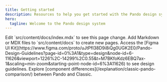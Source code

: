 ```yaml
---
title: Getting started
description: Resources to help you get started with the Pando design system
hero:
  tagline: Welcome to the Pando design system
---
```



<CardGrid>
  <Card title="Why Pando?" icon="pencil">
    Edit `src/content/docs/index.mdx` to see this page change.
  </Card>
  <Card title="Installation" icon="add-document">
    Add Markdown or MDX files to `src/content/docs` to create new pages.
  </Card>
  <Card title="Using the Figma UI Kit" icon="setting">
    Access the [Figma UI
    Kit](https://www.figma.com/proto/uJtPfI38D9i8iQg0UGK2E0/Pando-Design-Guidelines?page-id=0%3A1&type=design&node-id=6-11626&viewport=1226%2C-14299%2C0.55&t=M7BKfoKdz6EBQ7ax-1&scaling=min-zoom&starting-point-node-id=6%3A11626)
    to see design guidelines.
  </Card>
  <Card title="Comparing Pando and Classic" icon="open-book">
    Explore [component differences](/explanation/classic-pando-comparison/)
    between Pando and Classic.
  </Card>
</CardGrid>
